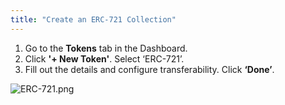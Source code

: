 ```yaml
---
title: "Create an ERC-721 Collection"
---
```


1. Go to the **Tokens** tab in the Dashboard.
2. Click **'+ New Token'**. Select ‘ERC-721’.
3. Fill out the details and configure transferability. Click **‘Done’**.

![ERC-721.png](https://station-images.nyc3.digitaloceanspaces.com/8d2773bb-2d0c-4728-b318-7a386f5c3f7f.png)

